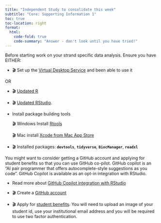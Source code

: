 ```yaml
---
title: "Independent Study to consolidate this week"
subtitle: "Core: Supporting Information 1"
toc: true
toc-location: right
format:
  html:
    code-fold: true
    code-summary: "Answer - don't look until you have tried!"
---
```


Before starting work on your strand specific data analysis. Ensure you have 
EITHER:

-   🎬 Set up the [Virtual Desktop Service](https://www.york.ac.uk/it-services/tools/vds/) 
    and been able to use it


OR

-   🎬 [Updated R](https://www.r-project.org/)

-   🎬 [Updated RStudio](https://posit.co/download/rstudio-desktop/). 

-   Install package building tools

    🎬 Windows Install
    [Rtools](https://cran.r-project.org/bin/windows/Rtools/rtools43/rtools.html)

    🎬 Mac install [Xcode from Mac App
    Store](https://apps.apple.com/ca/app/xcode/id497799835?mt=12)

-   🎬 Installed packages: **`devtools`**, **`tidyverse`**, **`BiocManager`**, 
     **`readxl`**



You might want to consider getting a GitHub account and applying for 
student benefits so that you can use GitHub co-pilot. GitHub copilot is an 
“AI pair programmer that offers autocomplete-style suggestions as you code”. 
GitHub Copilot is available as an opt-in integration with RStudio.

-    Read more about [GitHub Copilot integration 
     with RStudio](https://docs.posit.co/ide/user/ide/guide/tools/copilot.html)

-   🎬 Create a [GitHub account](https://github.com/)

-   🎬 Apply for [student
    benefits](https://education.github.com/discount_requests/application). 
    You will need to upload an image of your student id, use your institutional 
    email address and you will be required to use two factor authentication.